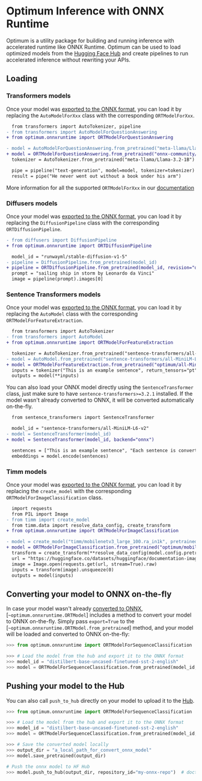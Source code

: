# Optimum Inference with ONNX Runtime

Optimum is a utility package for building and running inference with accelerated runtime like ONNX Runtime.
Optimum can be used to load optimized models from the [Hugging Face Hub](hf.co/models) and create pipelines
to run accelerated inference without rewriting your APIs.


## Loading

### Transformers models

Once your model was [exported to the ONNX format](https://huggingface.co/docs/optimum/exporters/onnx/usage_guides/export_a_model), you can load it by replacing the `AutoModelForXxx` class with the corresponding `ORTModelForXxx`.

```diff
  from transformers import AutoTokenizer, pipeline
- from transformers import AutoModelForQuestionAnswering
+ from optimum.onnxruntime import ORTModelForQuestionAnswering

- model = AutoModelForQuestionAnswering.from_pretrained("meta-llama/Llama-3.2-1B) # PyTorch checkpoint
+ model = ORTModelForQuestionAnswering.from_pretrained("onnx-community/Llama-3.2-1B", subfolder="onnx") # ONNX checkpoint
  tokenizer = AutoTokenizer.from_pretrained("meta-llama/Llama-3.2-1B")

  pipe = pipeline("text-generation", model=model, tokenizer=tokenizer)
  result = pipe("He never went out without a book under his arm")
```

More information for all the supported `ORTModelForXxx` in our [documentation](https://huggingface.co/docs/optimum/onnxruntime/package_reference/modeling_ort)


### Diffusers models

Once your model was [exported to the ONNX format](https://huggingface.co/docs/optimum/exporters/onnx/usage_guides/export_a_model), you can load it by replacing the `DiffusionPipeline` class with the corresponding `ORTDiffusionPipeline`.


```diff
- from diffusers import DiffusionPipeline
+ from optimum.onnxruntime import ORTDiffusionPipeline

  model_id = "runwayml/stable-diffusion-v1-5"
- pipeline = DiffusionPipeline.from_pretrained(model_id)
+ pipeline = ORTDiffusionPipeline.from_pretrained(model_id, revision="onnx")
  prompt = "sailing ship in storm by Leonardo da Vinci"
  image = pipeline(prompt).images[0]
```


### Sentence Transformers models

Once your model was [exported to the ONNX format](https://huggingface.co/docs/optimum/exporters/onnx/usage_guides/export_a_model), you can load it by replacing the `AutoModel` class with the corresponding `ORTModelForFeatureExtraction`.

```diff
  from transformers import AutoTokenizer
- from transformers import AutoModel
+ from optimum.onnxruntime import ORTModelForFeatureExtraction

  tokenizer = AutoTokenizer.from_pretrained("sentence-transformers/all-MiniLM-L6-v2")
- model = AutoModel.from_pretrained("sentence-transformers/all-MiniLM-L6-v2")
+ model = ORTModelForFeatureExtraction.from_pretrained("optimum/all-MiniLM-L6-v2")
  inputs = tokenizer("This is an example sentence", return_tensors="pt")
  outputs = model(**inputs)
```

You can also load your ONNX model directly using the `SentenceTransformer` class, just make sure to have `sentence-transformers>=3.2.1` installed. If the model wasn't already converted to ONNX, it will be converted automatically on-the-fly.

```diff
  from sentence_transformers import SentenceTransformer

  model_id = "sentence-transformers/all-MiniLM-L6-v2"
- model = SentenceTransformer(model_id)
+ model = SentenceTransformer(model_id, backend="onnx")

  sentences = ["This is an example sentence", "Each sentence is converted"]
  embeddings = model.encode(sentences)
```


### Timm models

Once your model was [exported to the ONNX format](https://huggingface.co/docs/optimum/exporters/onnx/usage_guides/export_a_model), you can load it by replacing the `create_model` with the corresponding `ORTModelForImageClassification` class.


```diff
  import requests
  from PIL import Image
- from timm import create_model
  from timm.data import resolve_data_config, create_transform
+ from optimum.onnxruntime import ORTModelForImageClassification

- model = create_model("timm/mobilenetv3_large_100.ra_in1k", pretrained=True)
+ model = ORTModelForImageClassification.from_pretrained("optimum/mobilenetv3_large_100.ra_in1k")
  transform = create_transform(**resolve_data_config(model.config.pretrained_cfg, model=model))
  url = "https://huggingface.co/datasets/huggingface/documentation-images/resolve/main/beignets-task-guide.png"
  image = Image.open(requests.get(url, stream=True).raw)
  inputs = transform(image).unsqueeze(0)
  outputs = model(inputs)
```



## Converting your model to ONNX on-the-fly

In case your model wasn't already [converted to ONNX](https://huggingface.co/docs/optimum/exporters/onnx/usage_guides/export_a_model), [`~optimum.onnxruntime.ORTModel`] includes a method to convert your model to ONNX on-the-fly.
Simply pass `export=True` to the [`~optimum.onnxruntime.ORTModel.from_pretrained`] method, and your model will be loaded and converted to ONNX on-the-fly:

```python
>>> from optimum.onnxruntime import ORTModelForSequenceClassification

>>> # Load the model from the hub and export it to the ONNX format
>>> model_id = "distilbert-base-uncased-finetuned-sst-2-english"
>>> model = ORTModelForSequenceClassification.from_pretrained(model_id, export=True)
```


## Pushing your model to the Hub

You can also call `push_to_hub` directly on your model to upload it to the [Hub](https://hf.co/models).

```python
>>> from optimum.onnxruntime import ORTModelForSequenceClassification

>>> # Load the model from the hub and export it to the ONNX format
>>> model_id = "distilbert-base-uncased-finetuned-sst-2-english"
>>> model = ORTModelForSequenceClassification.from_pretrained(model_id, export=True)

>>> # Save the converted model locally
>>> output_dir = "a_local_path_for_convert_onnx_model"
>>> model.save_pretrained(output_dir)

# Push the onnx model to HF Hub
>>> model.push_to_hub(output_dir, repository_id="my-onnx-repo")  # doctest: +SKIP
```